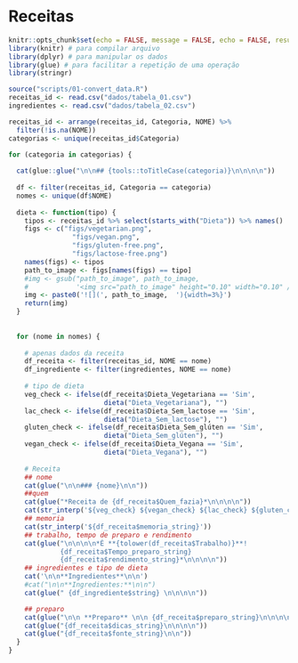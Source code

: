 # Receitas

```r
knitr::opts_chunk$set(echo = FALSE, message = FALSE, echo = FALSE, results = 'asis')
library(knitr) # para compilar arquivo
library(dplyr) # para manipular os dados
library(glue) # para facilitar a repetição de uma operação
library(stringr)
```

```r
source("scripts/01-convert_data.R")
receitas_id <- read.csv("dados/tabela_01.csv")
ingredientes <- read.csv("dados/tabela_02.csv")

receitas_id <- arrange(receitas_id, Categoria, NOME) %>%
  filter(!is.na(NOME))
categorias <- unique(receitas_id$Categoria)
```


```r
for (categoria in categorias) {
  
  cat(glue::glue("\n\n## {tools::toTitleCase(categoria)}\n\n\n\n"))
  
  df <- filter(receitas_id, Categoria == categoria)
  nomes <- unique(df$NOME)  
  
  dieta <- function(tipo) {
    tipos <- receitas_id %>% select(starts_with("Dieta")) %>% names()
    figs <- c("figs/vegetarian.png", 
                "figs/vegan.png", 
                "figs/gluten-free.png", 
                "figs/lactose-free.png")
    names(figs) <- tipos
    path_to_image <- figs[names(figs) == tipo]
    #img <- gsub("path_to_image", path_to_image,
    #            '<img src="path_to_image" height="0.10" width="0.10" />')
    img <- paste0('![](', path_to_image,  '){width=3%}')
    return(img)
  }
  
  
  for (nome in nomes) {
    
    # apenas dados da receita
    df_receita <- filter(receitas_id, NOME == nome)
    df_ingrediente <- filter(ingredientes, NOME == nome)
    
    # tipo de dieta
    veg_check <- ifelse(df_receita$Dieta_Vegetariana == 'Sim', 
                        dieta("Dieta_Vegetariana"), "")
    lac_check <- ifelse(df_receita$Dieta_Sem_lactose == 'Sim', 
                        dieta("Dieta_Sem_lactose"), "")
    gluten_check <- ifelse(df_receita$Dieta_Sem_glúten == 'Sim', 
                        dieta("Dieta_Sem_glúten"), "")
    vegan_check <- ifelse(df_receita$Dieta_Vegana == 'Sim', 
                        dieta("Dieta_Vegana"), "")
    
    # Receita
    ## nome
    cat(glue("\n\n### {nome}\n\n"))
    ##quem
    cat(glue("*Receita de {df_receita$Quem_fazia}*\n\n\n\n"))
    cat(str_interp('${veg_check} ${vegan_check} ${lac_check} ${gluten_check} \n\n'))
    ## memoria
    cat(str_interp('${df_receita$memoria_string}'))
    ## trabalho, tempo de preparo e rendimento
    cat(glue("\n\n\n\n*É **{tolower(df_receita$Trabalho)}**!
             {df_receita$Tempo_preparo_string}
             {df_receita$rendimento_string}*\n\n\n\n"))
    ## ingredientes e tipo de dieta
    cat('\n\n**Ingredientes**\n\n')
    #cat("\n\n**Ingredientes:**\n\n")
    cat(glue(" {df_ingrediente$string} \n\n\n\n"))

    ## preparo
    cat(glue("\n\n **Preparo** \n\n {df_receita$preparo_string}\n\n\n\n"))
    cat(glue("{df_receita$dicas_string}\n\n\n\n"))
    cat(glue("{df_receita$fonte_string}\n\n"))
  }
}  
```


